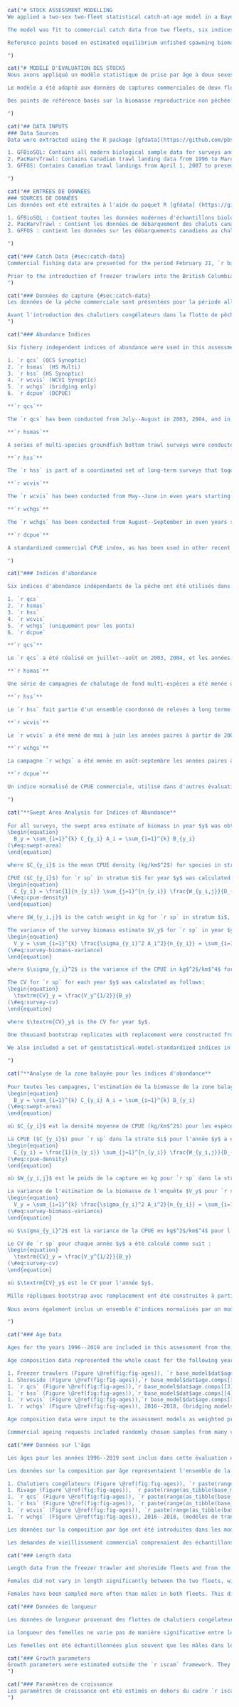 ```r
cat("# STOCK ASSESSMENT MODELLING
We applied a two-sex two-fleet statistical catch-at-age model in a Bayesian estimation framework to assess the coastwide stock of `r sp`. Analysis of the sex composition of the commercial and survey sample data indicated that the stock is composed of approximately `r total_prop_female` females; see Appendix \@ref(app:prop-female), Table \@ref(tab:prop-female-table). All models in this assessment, including the base model, bridging models, sensitivity models, and retrospective models, were run using `r total_prop_female` as the proportion of females in the stock. Bridging models 1 and 2, prior to the addition of data up to 2021 used 0.70 for the proportion female, which is what was used in the `r la`.

The model was fit to commercial catch data from two fleets, six indices of abundance with associated coefficients of variation, and to age composition data from the commercial trawl fleets and four of the six surveys. Biological parameters used in the model, including growth, weight-at-age, and maturity schedules, were estimated independently for each sex (Appendix \@ref(app:bio-data-appendix)) and input into the assessment model as fixed parameters that were assumed to remain constant over time.

Reference points based on estimated equilibrium unfished spawning biomass, $B_0$, were estimated (Section \@ref(decisions)). A harvest decision table (Table \@ref(tab:decision-table)) was created by projecting the assessment model one year into the future under a range of constant catch levels. For each level of catch, decision tables show the probability that projected spawning biomass in `r base_model$dat$end.yr + 2` will be less than spawning biomass-based reference points, and the probability that `r base_model$dat$end.yr + 2` harvest rate will be greater than harvest-rate-based reference points (Section \@ref(decisions)). Reference points based on Maximum Sustainable Yield (MSY), including the spawning biomass ($B_\mathrm{MSY}$) and the annual harvest rate producing MSY ($U_\mathrm{MSY}$), were estimated but not included in the decision table as they are not being presented for advice. They were estimated to show that the $F_\mathrm{MSY}$ (and $U_\mathrm{MSY}$) values are unreasonably high, due to selectivity being estimated greater than maturity, as described in Section \@ref(selex).

")
```

```r
cat("# MODÈLE D'ÉVALUATION DES STOCKS
Nous avons appliqué un modèle statistique de prise par âge à deux sexes et deux flottilles dans un cadre d'estimation bayésien afin d'évaluer le stock de `r sp` à l'échelle de la côte. L'analyse de la composition par sexe des données de l'échantillon commercial et de l'échantillon d'enquête a indiqué que le stock est composé d'environ `r total_prop_female` femelles ; voir l'appendice \@ref(app:prop-female), le tableau \@ref(tab:prop-female-table). Tous les modèles de la présente évaluation, y compris le modèle de base, les modèles de transition, les modèles de sensibilité et les modèles rétrospectifs, ont été exécutés en utilisant `r total_prop_female` comme proportion de femelles dans le stock. Les modèles de transition 1 et 2, avant l'ajout des données jusqu'en 2021, utilisaient 0,70 pour la proportion de femelles, ce qui était le cas dans `r la`.

Le modèle a été adapté aux données de captures commerciales de deux flottes, à six indices d'abondance avec les coefficients de variation associés, et aux données de composition par âge des flottes de chalutage commercial et de quatre des six enquêtes. Les paramètres biologiques utilisés dans le modèle, y compris les calendriers de croissance, de poids à l'âge et de maturité, ont été estimés indépendamment pour chaque sexe (Annexe \@ref(app:bio-data-appendix)) et introduits dans le modèle d'évaluation en tant que paramètres fixes supposés rester constants dans le temps.

Des points de référence basés sur la biomasse reproductrice non pêchée à l'équilibre estimée, $B_0$, ont été estimés (Section \@ref(decisions)). Une table de décision sur les captures (tableau \@ref(tab:decision-table)) a été créée en projetant le modèle d'évaluation un an dans l'avenir pour une gamme de niveaux de capture constants. Pour chaque niveau de capture, les tables de décision indiquent la probabilité que la biomasse reproductrice projetée dans `r base_model$dat$end.yr + 2` soit inférieure aux points de référence basés sur la biomasse reproductrice, et la probabilité que le taux de récolte de `r base_model$dat$end.yr + 2` soit supérieur aux points de référence basés sur le taux de récolte (Section \@ref(decisions)). Les points de référence basés sur le rendement maximal durable (RMD), y compris la biomasse reproductrice ($B_\mathrm{MSY}$) et le taux d'exploitation annuel produisant le RMD ($U_\mathrm{MSY}$), ont été estimés mais ne sont pas inclus dans la table de décision car ils ne sont pas présentés pour avis. Elles ont été estimées pour montrer que les valeurs de $F_\mathrm{MSY}$ (et $U_\mathrm{MSY}$) sont déraisonnablement élevées, en raison d'une sélectivité estimée supérieure à la maturité, comme décrit dans la section \@ref(selex).

")
```

```r
cat("## DATA INPUTS
### Data Sources
Data were extracted using the R package [gfdata](https://github.com/pbs-assess/gfdata), which applies standard SQL routines to several databases and reconstructs the various time series accordingly. The databases accessed for this assessment were:

1. GFBioSQL: Contains all modern biological sample data for surveys and commercial fisheries. This database includes most of the groundfish specimen data collected since the 1950s.
2. PacHarvTrawl: Contains Canadian trawl landing data from 1996 to March 31, 2007.
3. GFFOS: Contains Canadian trawl landings from April 1, 2007 to present. This database is essentially a copy of the Fisheries and Oceans Canada (DFO) Fishery Operations (FOS) database with a slightly different structure that makes it easier for our assessment needs.

")
```

```r
cat("## ENTRÉES DE DONNÉES
### SOURCES DE DONNÉES
Les données ont été extraites à l'aide du paquet R [gfdata] (https://github.com/pbs-assess/gfdata), qui applique des routines SQL standard à plusieurs bases de données et reconstruit les différentes séries temporelles en conséquence. Les bases de données consultées pour cette évaluation sont les suivantes

1. GFBioSQL : Contient toutes les données modernes d'échantillons biologiques pour les enquêtes et les pêcheries commerciales. Cette base de données comprend la plupart des données sur les spécimens de poissons de fond collectées depuis les années 1950.
2. PacHarvTrawl : Contient les données de débarquement des chaluts canadiens de 1996 au 31 mars 2007.
3. GFFOS : contient les données sur les débarquements canadiens au chalut du 1er avril 2007 à aujourd'hui. Cette base de données est essentiellement une copie de la base de données des opérations de pêche (FOS) de Pêches et Océans Canada (MPO), avec une structure légèrement différente qui la rend plus facile à utiliser pour nos besoins d'évaluation.

")
```

```r
cat("### Catch Data {#sec:catch-data}
Commercial fishing data are presented for the period February 21, `r base_model$dat$start.yr` to February 20, `r base_model$dat$end.yr`. Coastwide landings and discards are shown in Table \@ref(tab:overall-catch-table) and by fleet in Table \@ref(tab:ft-catch-table). The current assessment fits a two-sex Bayesian age-structured model to catch, survey, and age-composition data from the years `r base_model$dat$start.yr` to `r base_model$dat$end.yr`, for management areas 3CD (West Coast Vancouver Island), 5AB (Queen Charlotte Sound), 5CD (Hecate Strait), and 5E (West Coast Haida Gwaii).

Prior to the introduction of freezer trawlers into the British Columbia groundfish trawl fleet in 2005, most of the historical catch of `r sp` is understood to have been discarded at sea in large quantities due to flesh proteolysis, as discussed above. In many cases entire tows were discarded, precluding the use of ratio estimators or other statistical methods of estimating unobserved discards. All catch data prior to the introduction of 100% at-sea observer coverage in 1996 were therefore omitted from this assessment, on the recommendation of our industry advisors and technical working group, and follows what was done in the `r la` [@grandin2017].
")
```

```r
cat("### Données de capture {#sec:catch-data}
Les données de la pêche commerciale sont présentées pour la période allant du 21 février, `r base_model$dat$start.yr` au 20 février, `r base_model$dat$end.yr`. Les débarquements et les rejets à l'échelle de la côte sont présentés dans le Tableau \@ref(tab:overall-catch-table) et par flottille dans le Tableau \@ref(tab:ft-catch-table). L'évaluation actuelle ajuste un modèle bayésien structuré par âge à deux sexes aux données de capture, d'enquête et de composition par âge des années `r base_model$dat$start.yr` à `r base_model$dat$end.yr`, pour les zones de gestion 3CD (côte ouest de l'île de Vancouver), 5AB (détroit de la Reine-Charlotte), 5CD (détroit d'Hécate), et 5E (côte ouest de Haida Gwaii).

Avant l'introduction des chalutiers congélateurs dans la flotte de pêche au chalut du poisson de fond de la Colombie-Britannique en 2005, la plupart des prises historiques de `r sp` ont été rejetées en mer en grandes quantités en raison de la protéolyse de la chair, comme indiqué ci-dessus. Dans de nombreux cas, des traits entiers ont été rejetés, ce qui exclut l'utilisation d'estimateurs de ratio ou d'autres méthodes statistiques d'estimation des rejets non observés. Toutes les données de capture antérieures à l'introduction d'une couverture à 100 % par des observateurs en mer en 1996 ont donc été omises de cette évaluation, sur la recommandation de nos conseillers sectoriels et de notre groupe de travail technique, et conformément à ce qui a été fait dans le `r la` [@grandin2017].
")
```

```r
cat("### Abundance Indices

Six fishery independent indices of abundance were used in this assessment:

1. `r qcs` (QCS Synoptic)
2. `r hsmas` (HS Multi)
3. `r hss` (HS Synoptic)
4. `r wcvis` (WCVI Synoptic)
5. `r wchgs` (bridging only)
6. `r dcpue` (DCPUE)

**`r qcs`**

The `r qcs` has been conducted from July--August in 2003, 2004, and in odd years starting in 2005. The survey area is divided into 2 km $\times$ 2 km blocks and each block is assigned one of four depth strata based on the average bottom depth in the block. The four depth strata for this survey are 50--125 m, 125--200 m, 200--330 m, and 330--500 m. Each year blocks are randomly selected within each depth strata. In addition, for the purposes of allocating blocks, the  survey is divided into northern and southern spatial strata.

**`r hsmas`**

A series of multi-species groundfish bottom trawl surveys were conducted in Hecate Strait in May--June of 1984, 1987, 1989, 1991, 1993, 1995, 1996, 1998, 2000, 2002, and 2003 (@westrheim1984; @fargo1984; @fargo1988; @wilson1991; @hand1994; @workman1996; @workman1997; @choromanski2002; @choromanski2005). The present assessment only uses observations from 1996 until the survey ended in 2003. The original design of this survey assigned fishing locations by 10 fathom depth intervals within a 10 nautical mile grid of Hecate Strait. The survey was post-stratifed using 10 fathom depth intervals for the entire survey area, thereby treating each depth interval as a single stratum. Despite attempts to apply post-sampling stratification, this approach had high survey variance [@sinclair2007]. In 2004 the `r hsmas` was discontinued in favour of the `r hss` (described below).

**`r hss`**

The `r hss` is part of a coordinated set of long-term surveys that together cover the continental shelf and upper slope of most of the British Columbia coast. The `r qcs` and `r wcvis` described in this section are part of the same set of surveys. All the synoptic surveys follow a random depth stratifed design. The relative allocation of blocks among depth strata was determined by modelling the expected catches of groundfish and determining the target number of tows per stratum that would provide the most precise catch rate data for as many species as possible. The `r hss` has been conducted from May--June in odd years starting in 2005. The survey area is divided into 2 km $\times$ 2 km blocks and each block is assigned one of four depth strata based on the average bottom depth in the block. The four depth strata for this survey are 10--70 m, 70--130 m, 130--220 m, and 220--500 m. Each year blocks are randomly selected within each depth strata.

**`r wcvis`**

The `r wcvis` has been conducted from May--June in even years starting in 2004. The survey area is divided into 2 km $\times$ 2 km blocks and each block is assigned one of four depth strata based on the average bottom depth in the block. The four depth strata for this survey are 50--125 m, 125--200 m, 200--330 m, and 330--500 m. Each year blocks are randomly selected within each depth strata. In addition, for the purposes of allocating blocks, the survey is divided into northern and southern spatial strata.

**`r wchgs`**

The `r wchgs` has been conducted from August--September in even years starting in 2006. The survey area is divided into 2 km $\times$ 2 km blocks and each block is assigned one of four depth strata based on the average bottom depth in the block. The four depth strata for this survey are 180--330 m, 330--500 m, 500--800 m, and 800--1,300 m.

**`r dcpue`**

A standardized commercial CPUE index, as has been used in other recent DFO Pacific assessments, was not used due to the behaviour of the fishery. `r sp` are targeted on known grounds, and the location information is shared among fishermen, so there is a bias towards a high CPUE. Instead, a `r dcpue` was suggested by stakeholders as an approach to create an index of abundance that would span every year in the assessment and be less influenced by changes in targeting behaviour than a standard commercial CPUE index. The index was constructed using CPUE for a defined 'fleet' of vessels and only included tows in which 100% of `r sp` were discarded. See Appendix \@ref(app:dcpue) for more details.

")
```

```r
cat("### Indices d'abondance

Six indices d'abondance indépendants de la pêche ont été utilisés dans cette évaluation :

1. `r qcs`
2. `r hsmas`
3. `r hss`
4. `r wcvis`
5. `r wchgs` (uniquement pour les ponts)
6. `r dcpue`

**`r qcs`**

Le `r qcs` a été réalisé en juillet--août en 2003, 2004, et les années impaires à partir de 2005. La zone de relevé est divisée en blocs de 2 km $\times$ 2 km et chaque bloc se voit attribuer l'une des quatre strates de profondeur en fonction de la profondeur moyenne du fond dans le bloc. Les quatre strates de profondeur pour cette étude sont 50--125 m, 125--200 m, 200--330 m, et 330--500 m. Chaque année, des blocs sont sélectionnés au hasard dans chaque strate de profondeur. En outre, pour les besoins de l'attribution des blocs, l'étude est divisée en strates spatiales septentrionales et méridionales.

**`r hsmas`**

Une série de campagnes de chalutage de fond multi-espèces a été menée dans le détroit d'Hécate en mai--juin 1984, 1987, 1989, 1991, 1993, 1995, 1996, 1998, 2000, 2002 et 2003 (@westrheim1984 ; @fargo1984 ; @fargo1988 ; @wilson1991 ; @hand1994 ; @workman1996 ; @workman1997 ; @choromanski2002 ; @choromanski2005). La présente évaluation n'utilise que les observations de 1996 jusqu'à la fin de l'étude en 2003. La conception originale de cette étude attribuait les lieux de pêche par intervalles de 10 brasses de profondeur à l'intérieur d'une grille de 10 milles nautiques dans le détroit d'Hécate. L'étude a été stratifiée a posteriori en utilisant des intervalles de 10 brasses de profondeur pour l'ensemble de la zone d'étude, traitant ainsi chaque intervalle de profondeur comme une strate unique. Malgré les tentatives d'application de la stratification post-échantillonnage, cette approche a entraîné une variance élevée de la campagne [@sinclair2007]. En 2004, le `r hsmas` a été abandonné au profit du `r hss` (décrit ci-dessous).

**`r hss`**

Le `r hss` fait partie d'un ensemble coordonné de relevés à long terme qui, ensemble, couvrent le plateau continental et le haut du talus de la majeure partie de la côte de la Colombie-Britannique. Les campagnes `r qcs` et `r wcvis` décrites dans cette section font partie du même ensemble de campagnes. Toutes les campagnes synoptiques suivent un plan aléatoire stratifié en profondeur. La répartition relative des blocs entre les strates de profondeur a été déterminée en modélisant les captures attendues de poissons de fond et en déterminant le nombre cible de traits par strate qui fournirait les données les plus précises sur les taux de capture pour le plus grand nombre d'espèces possible. L'étude a été réalisée de mai à juin les années impaires à partir de 2005. La zone d'étude est divisée en blocs de 2 km $\times$ 2 km et chaque bloc se voit attribuer l'une des quatre strates de profondeur en fonction de la profondeur moyenne du fond dans le bloc. Les quatre strates de profondeur pour cette étude sont 10--70 m, 70--130 m, 130--220 m, et 220--500 m. Chaque année, des blocs sont sélectionnés au hasard dans chaque strate de profondeur.

**`r wcvis`**

Le `r wcvis` a été mené de mai à juin les années paires à partir de 2004. La zone de relevé est divisée en blocs de 2 km et chaque bloc se voit attribuer l'une des quatre strates de profondeur en fonction de la profondeur moyenne du fond dans le bloc. Les quatre strates de profondeur pour cette étude sont 50--125 m, 125--200 m, 200--330 m, et 330--500 m. Chaque année, des blocs sont sélectionnés au hasard dans chaque strate de profondeur. En outre, pour l'attribution des blocs, l'étude est divisée en strates spatiales septentrionales et méridionales.

**`r wchgs`**

La campagne `r wchgs` a été menée en août-septembre les années paires à partir de 2006. La zone de relevé est divisée en blocs de 2 km $\times$ 2 km et chaque bloc se voit attribuer l'une des quatre strates de profondeur en fonction de la profondeur moyenne du fond dans le bloc. Les quatre strates de profondeur pour cette étude sont 180--330 m, 330--500 m, 500--800 m et 800--1 300 m.

**`r dcpue`**

Un indice normalisé de CPUE commerciale, utilisé dans d'autres évaluations récentes du MPO dans le Pacifique, n'a pas été utilisé en raison du comportement de la pêcherie. Les `r sp` sont ciblés sur des zones connues et les informations relatives à la localisation sont partagées entre les pêcheurs, de sorte qu'il existe un biais en faveur d'une CPUE élevée. Au lieu de cela, les parties prenantes ont suggéré une `r dcpue` comme approche pour créer un indice d'abondance qui couvrirait chaque année de l'évaluation et serait moins influencé par les changements dans le comportement de ciblage qu'un indice de CPUE commercial standard. L'indice a été construit en utilisant la CPUE pour une 'flotte' définie de navires et n'a inclus que les traits dans lesquels 100 % des `r sp` ont été rejetés. Voir l'annexe \@ref(app:dcpue) pour plus de détails.

")
```

```r
cat("**Swept Area Analysis for Indices of Abundance**
  
For all surveys, the swept area estimate of biomass in year $y$ was obtained by summing the product of the CPUE and the area surveyed across the surveyed strata $i$:
\begin{equation} 
  B_y = \sum_{i=1}^{k} C_{y_i} A_i = \sum_{i=1}^{k} B_{y_i}
(\#eq:swept-area)
\end{equation} 

where $C_{y_i}$ is the mean CPUE density (kg/km$^2$) for species in stratum $i$, $A_i$ is the area of stratum $i$, $B_{y_i}$ is the biomass of `r sp` in stratum $i$ for year $y$, and $k$ is the number of strata.

CPUE ($C_{y_i}$) for `r sp` in stratum $i$ for year $y$ was calculated as a density in $kg/km^2$ by:
\begin{equation} 
  C_{y_i} = \frac{1}{n_{y_i}} \sum_{j=1}^{n_{y_i}} \frac{W_{y_i,j}}{D_{y_i,j}w_{y_i,j}} 
(\#eq:cpue-density)
\end{equation} 

where $W_{y_i,j}$ is the catch weight in kg for `r sp` in stratum $i$, year $y$, and tow $j$, $D_{y_i,j}$ is the distance travelled in km for tow $j$ in stratum $i$ and year $y$, $w_{y_i,j}$ is the net opening in km by tow $j$, stratum $i$, and year $y$, and $n_{y_i}$ is the number of tows in stratum $i$.

The variance of the survey biomass estimate $V_y$ for `r sp` in year $y$ is calculated in kg$^2$ as follows:
\begin{equation} 
  V_y = \sum_{i=1}^{k} \frac{\sigma_{y_i}^2 A_i^2}{n_{y_i}} = \sum_{i=1}^{k} V_{y_i} 
(\#eq:survey-biomass-variance)
\end{equation} 

where $\sigma_{y_i}^2$ is the variance of the CPUE in kg$^2$/km$^4$ for year $y$ in stratum $i$, $V_{y_i}$ is the variance of `r sp` in stratum $i$ for year $y$, where $\sigma_{y_i}^2$ was obtained from bootstrapped samples (see below).

The CV for `r sp` for each year $y$ was calculated as follows:
\begin{equation} 
  \textrm{CV}_y = \frac{V_y^{1/2}}{B_y}
(\#eq:survey-cv)
\end{equation} 

where $\textrm{CV}_y$ is the CV for year $y$.

One thousand bootstrap replicates with replacement were constructed from the survey data to estimate bias-corrected 95% confidence intervals for each survey year [@efron1982]. Mean survey biomass estimates obtained from Eq. \@ref(eq:swept-area) with CVs (Eq. \@ref(eq:survey-cv)) are presented for the fishery-independent indices in Table \@ref(tab:survey-index-data-table).
  
We also included a set of geostatistical-model-standardized indices in our sensitivity analyses (Appendix \@ref(app:geostat)).

")
```

```r
cat("**Analyse de la zone balayée pour les indices d'abondance**
  
Pour toutes les campagnes, l'estimation de la biomasse de la zone balayée pour l'année $y$ a été obtenue en additionnant le produit de la CPUE et de la zone étudiée dans les strates étudiées $i$ :
\begin{equation} 
  B_y = \sum_{i=1}^{k} C_{y_i} A_i = \sum_{i=1}^{k} B_{y_i}
(\#eq:swept-area)
\end{equation} 

où $C_{y_i}$ est la densité moyenne de CPUE (kg/km$^2$) pour les espèces de la strate $i$, $A_i$ est la surface de la strate $i$, $B_{y_i}$ est la biomasse de `r sp` dans la strate $i$ pour l'année $y$, et $k$ est le nombre de strates.

La CPUE ($C_{y_i}$) pour `r sp` dans la strate $i$ pour l'année $y$ a été calculée comme une densité en $kg/km^2$ par :
\begin{equation} 
  C_{y_i} = \frac{1}{n_{y_i}} \sum_{j=1}^{n_{y_i}} \frac{W_{y_i,j}}{D_{y_i,j}w_{y_i,j}} 
(\#eq:cpue-density)
\end{equation} 

où $W_{y_i,j}$ est le poids de la capture en kg pour `r sp` dans la strate $i$, l'année $y$, et le trait $j$, $D_{y_i,j}$ est la distance parcourue en km pour le trait $j$ dans la strate $i$ et l'année $y$, $w_{y_i,j}$ est l'ouverture nette en km par le trait $j$, la strate $i$ et l'année $y$, et $n_{y_i}$ est le nombre de traits dans la strate $i$.

La variance de l'estimation de la biomasse de l'enquête $V_y$ pour `r sp` au cours de l'année $y$ est calculée en kg$^2$ comme suit :
\begin{equation} 
  V_y = \sum_{i=1}^{k} \frac{\sigma_{y_i}^2 A_i^2}{n_{y_i}} = \sum_{i=1}^{k} V_{y_i} 
(\#eq:survey-biomass-variance)
\end{equation} 

où $\sigma_{y_i}^2$ est la variance de la CPUE en kg$^2$/km$^4$ pour l'année $y$ dans la strate $i$, $V_{y_i}$ est la variance de `r sp` dans la strate $i$ pour l'année $y$, où $\sigma_{y_i}^2$ a été obtenu à partir d'échantillons bootstrapped (voir ci-dessous).

Le CV de `r sp` pour chaque année $y$ a été calculé comme suit :
\begin{equation} 
  \textrm{CV}_y = \frac{V_y^{1/2}}{B_y}
(\#eq:survey-cv)
\end{equation} 

où $\textrm{CV}_y$ est le CV pour l'année $y$.

Mille répliques bootstrap avec remplacement ont été construites à partir des données de l'enquête pour estimer les régions de confiance à 95% corrigées des biais pour chaque année de l'enquête [@efron1982]. Les estimations de la biomasse moyenne de l'étude obtenues à partir de l'Eq. \@ref(eq:swept-area) avec les CV (Eq. \@ref(eq:survey-cv)) sont présentées pour les indices indépendants de la pêche dans le tableau \@ref(tab:survey-index-data-table).
  
Nous avons également inclus un ensemble d'indices normalisés par un modèle géostatistique dans nos analyses de sensibilité (annexe \@ref(app:geostat)).

")
```

```r
cat("### Age Data

Ages for the years 1996--2019 are included in this assessment from the two commercial fleets and three synoptic surveys. The samples were aged by the break-and-bake method, which involves placing a large number of otoliths in a tray, baking them in a specially designed oven, then breaking them to perform age reads. During this process, if the person ageing the otoliths finds one that is not baked enough, they will burn the otolith manually to give it the right contrast for age reading. This extra burning step makes this method equivalent to the traditional break-and-burn method in which the age-reader burns each otolith individually (S. Wischniowski, Sclerochronology Laboratory, Pacifc Biological Station, Pers. Comm.).

Age composition data represented the whole coast for the following years:

1. Freezer trawlers (Figure \@ref(fig:fig-ages)), `r base_model$dat$age.comps[[1]] |> as_tibble() |> filter(year > 0) |> pull(year) |> range() |> paste(collapse = '--')`
1. Shoreside (Figure \@ref(fig:fig-ages)),`r base_model$dat$age.comps[[2]] |> as_tibble() |> filter(year > 0) |> pull(year) |> range() |> paste(collapse = '--')`
1. `r qcs` (Figure \@ref(fig:fig-ages)),`r base_model$dat$age.comps[[3]] |> as_tibble() |> filter(year > 0) |> pull(year) |> range() |> paste(collapse = '--')`
1. `r hss` (Figure \@ref(fig:fig-ages)),`r base_model$dat$age.comps[[4]] |> as_tibble() |> filter(year > 0) |> pull(year) |> range() |> paste(collapse = '--')`
1. `r wcvis` (Figure \@ref(fig:fig-ages)),`r base_model$dat$age.comps[[5]] |> as_tibble() |> filter(year > 0) |> pull(year) |> range() |> paste(collapse = '--')`
1. `r wchgs` (Figure \@ref(fig:fig-ages)), 2016--2018, (bridging models only)

Age composition data were input to the assessment models as weighted proportions-at-age. Weighting was based on a stratifed scheme that adjusted for unequal sampling effort across depth strata and tow biomass density (surveys) or quarterly period within a year and tow catch weight (commercial). Details are given in @holt2016 (page 160) and the `r la` [@grandin2017]. The methods are coded into the [gfplot package](https://github.com/pbs-assess/gfplot). The `r la` used custom code as the gfplot package was not yet available.

Commercial ageing requests included randomly chosen samples from many vessels across both commercial fleets.")
```

```r
cat("### Données sur l'âge

Les âges pour les années 1996--2019 sont inclus dans cette évaluation et proviennent des deux flottes commerciales et des trois études synoptiques. Les échantillons ont été vieillis par la méthode 'casser-et-cuire', qui consiste à placer un grand nombre d'otolithes dans un plateau, à les cuire dans un four spécialement conçu à cet effet, puis à les briser pour effectuer la lecture de l'âge. Au cours de ce processus, si la personne qui vieillit les otolithes en trouve un qui n'est pas assez cuit, elle le brûle manuellement pour lui donner le bon contraste pour la lecture de l'âge. Cette étape supplémentaire de cuisson rend cette méthode équivalente à la méthode traditionnelle 'break-and-burn' dans laquelle le lecteur d'âge brûle chaque otolithe individuellement (S. Wischniowski, Sclerochronology Laboratory, Pacifc Biological Station, Pers. Comm.).

Les données sur la composition par âge représentaient l'ensemble de la côte pour les années suivantes :

1. Chalutiers congélateurs (Figure \@ref(fig:fig-ages)), `r paste(range(as_tibble(base_model$dat$age.comps[[1]])$year), collapse = '--')`
1. Rivage (Figure \@ref(fig:fig-ages)), `r paste(range(as_tibble(base_model$dat$age.comps[[2]])$year), collapse = '--')`
1. `r qcs` (Figure \@ref(fig:fig-ages)), `r paste(range(as_tibble(base_model$dat$age.comps[[3]])$year), collapse = '--')`
1. `r hss` (Figure \@ref(fig:fig-ages)), `r paste(range(as_tibble(base_model$dat$age.comps[[4]])$year), collapse = '--')`
1. `r wcvis` (Figure \@ref(fig:fig-ages)), `r paste(range(as_tibble(base_model$dat$age.comps[[5]])$year), collapse = '--')`
1. `r wchgs` (Figure \@ref(fig:fig-ages)), 2016--2018, (modèles de transition uniquement)

Les données sur la composition par âge ont été introduites dans les modèles d'évaluation sous forme de proportions pondérées en fonction de l'âge. La pondération était basée sur un schéma stratifié qui ajustait l'effort d'échantillonnage inégal entre les strates de profondeur et la densité de la biomasse du trait (enquêtes) ou la période trimestrielle au sein d'une année et le poids de la capture du trait (commercial). Les détails sont donnés dans @holt2016 (page 160) et le `r la` [@grandin2017]. Les méthodes sont codées dans le paquet [gfplot] (https://github.com/pbs-assess/gfplot). Le `r la` a utilisé un code personnalisé car le package gfplot n'était pas encore disponible.

Les demandes de vieillissement commercial comprenaient des échantillons choisis au hasard sur de nombreux navires des deux flottes commerciales.")
```

```r
cat("### Length data

Length data from the freezer trawler and shoreside fleets and from the synoptic surveys are shown in Figure \@ref(fig:fig-lengths). Survey lengths are shown by sex and commercial lengths are aggregated. Some of the commercial length histograms are bimodal illustrating the sexual dimorphism of this species.

Females did not vary in length significantly between the two fleets, with both having an overall median of `r median(length_samples_ft$length, na.rm = TRUE)` cm. Males had a median of `r median(filter(length_samples_ft, sex == 1)$length, na.rm = TRUE)` cm for the Freezer trawler fleet and `r median(filter(length_samples_ss, sex == 1)$length, na.rm = TRUE)` cm for the Shoreside fleet. Females had a median of `r median(filter(length_samples_ft, sex == 2)$length, na.rm = TRUE)` cm for the Freezer trawler fleet and `r median(filter(length_samples_ss, sex == 2)$length, na.rm = TRUE)` cm for the Shoreside fleet.

Females have been sampled more often than males in both fleets. This difference in sampling is due to the proportion of females in the population being higher than males. Appendix \@ref(app:prop-female) describes in detail how the proportion female was calculated.")
```

```r
cat("### Données de longueur

Les données de longueur provenant des flottes de chalutiers congélateurs et des flottes côtières ainsi que des campagnes synoptiques sont présentées dans la figure \@ref(fig:fig-lengths). Les longueurs de l'étude sont présentées par sexe et les longueurs commerciales sont agrégées. Certains histogrammes de longueur commerciale sont bimodaux, ce qui illustre le dimorphisme sexuel de cette espèce.

La longueur des femelles ne varie pas de manière significative entre les deux flottes, qui présentent toutes deux une médiane globale de `r median(length_samples_ft$length, na.rm = TRUE)` cm. Les mâles avaient une médiane de `r median(filter(length_samples_ft, sex == 1)$length, na.rm = TRUE)` cm pour la flottille de chalutiers congélateurs et de `r median(filter(length_samples_ss, sex == 1)$length, na.rm = TRUE)` cm pour la flottille de chalutiers côtiers. Les femelles avaient une médiane de `r median(filter(length_samples_ft, sex == 2)$length, na.rm = TRUE)` cm pour la flotte de chalutiers congélateurs et `r median(filter(length_samples_ss, sex == 2)$length, na.rm = TRUE)` cm pour la flotte côtière.

Les femelles ont été échantillonnées plus souvent que les mâles dans les deux flottes. Cette différence d'échantillonnage est due au fait que la proportion de femelles dans la population est plus élevée que celle des mâles. L'annexe \@ref(app:prop-female) décrit en détail comment la proportion de femelles a été calculée.")
```

```r
cat("### Growth parameters
Growth parameters were estimated outside the `r iscam` framework. They were input into data files for the stock assessment model. Appendix \@ref(app:bio-data-appendix) contains details including equations and the estimated growth parameter values for the base model in Table \@ref(tab:growth-params-table).
")
```

```r
cat("### Paramètres de croissance
Les paramètres de croissance ont été estimés en dehors du cadre `r iscam`. Ils ont été introduits dans les fichiers de données pour le modèle d'évaluation du stock. L'appendice \@ref(app:bio-data-appendix) contient des détails, y compris les équations et les valeurs estimées des paramètres de croissance pour le modèle de base dans le tableau \@ref(tab:growth-params-table).
")
```


